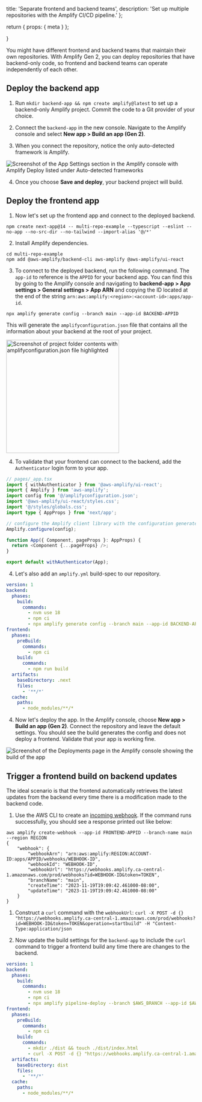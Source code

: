   title: 'Separate frontend and backend teams',
  description:
    'Set up multiple repositories with the Amplify CI/CD pipeline.'
};

  return {
    props: {
      meta
    }
  };

}

You might have different frontend and backend teams that maintain their own repositories. With Amplify Gen 2, you can deploy repositories that have backend-only code, so frontend and backend teams can operate independently of each other.

## Deploy the backend app

1. Run `mkdir backend-app && npm create amplify@latest` to set up a backend-only Amplify project. Commit the code to a Git provider of your choice.

1. Connect the `backend-app` in the new console. Navigate to the Amplify console and select **New app > Build an app (Gen 2)**.

1. When you connect the repository, notice the only auto-detected framework is Amplify.

![Screenshot of the App Settings section in the Amplify console with Amplify Deploy listed under Auto-detected frameworks](/images/gen2/fullstack-branching/multirepo1.png)

4. Once you choose **Save and deploy**, your backend project will build.

## Deploy the frontend app

1. Now let's set up the frontend app and connect to the deployed backend.

```
npm create next-app@14 -- multi-repo-example --typescript --eslint --no-app --no-src-dir --no-tailwind --import-alias '@/*'

```

2. Install Amplify dependencies.

```
cd multi-repo-example
npm add @aws-amplify/backend-cli aws-amplify @aws-amplify/ui-react
```

3. To connect to the deployed backend, run the following command. The `app-id` to reference is the `APPID` for your backend app. You can find this by going to the Amplify console and navigating to **backend-app > App settings > General settings > App ARN** and copying the ID located at the end of the string `arn:aws:amplify:<region>:<account-id>:apps/app-id`.

```
npx amplify generate config --branch main --app-id BACKEND-APPID
```

This will generate the `amplifyconfiguration.json` file that contains all the information about your backend at the root of your project.

<img
  src="/images/gen2/fullstack-branching/multirepo3.png"
  alt="Screenshot of project folder contents with amplifyconfiguration.json file highlighted"
  width="300"
/>

4. To validate that your frontend can connect to the backend, add the `Authenticator` login form to your app.

```ts
// pages/_app.tsx
import { withAuthenticator } from '@aws-amplify/ui-react';
import { Amplify } from 'aws-amplify';
import config from '@/amplifyconfiguration.json';
import '@aws-amplify/ui-react/styles.css';
import '@/styles/globals.css';
import type { AppProps } from 'next/app';

// configure the Amplify client library with the configuration generated by `amplify sandbox`
Amplify.configure(config);

function App({ Component, pageProps }: AppProps) {
  return <Component {...pageProps} />;
}

export default withAuthenticator(App);
```

4. Let's also add an `amplify.yml` build-spec to our repository.

```yaml
version: 1
backend:
  phases:
    build:
      commands:
        - nvm use 18
        - npm ci
        - npx amplify generate config --branch main --app-id BACKEND-APPID
frontend:
  phases:
    preBuild:
      commands:
        - npm ci
    build:
      commands:
        - npm run build
  artifacts:
    baseDirectory: .next
    files:
      - '**/*'
  cache:
    paths:
      - node_modules/**/*
```

4. Now let's deploy the app. In the Amplify console, choose **New app > Build an app (Gen 2)**. Connect the repository and leave the default settings. You should see the build generates the config and does not deploy a frontend. Validate that your app is working fine.

![Screenshot of the Deployments page in the Amplify console showing the build of the app](/images/gen2/fullstack-branching/multirepo4.png)

## Trigger a frontend build on backend updates

The ideal scenario is that the frontend automatically retrieves the latest updates from the backend every time there is a modification made to the backend code.

1. Use the AWS CLI to create an [incoming webhook](https://docs.aws.amazon.com/amplify/latest/userguide/webhooks.html). If the command runs successfully, you should see a response printed out like below:

```
aws amplify create-webhook --app-id FRONTEND-APPID --branch-name main  --region REGION
{
    "webhook": {
        "webhookArn": "arn:aws:amplify:REGION:ACCOUNT-ID:apps/APPID/webhooks/WEBHOOK-ID",
        "webhookId": "WEBHOOK-ID",
        "webhookUrl": "https://webhooks.amplify.ca-central-1.amazonaws.com/prod/webhooks?id=WEBHOOK-ID&token=TOKEN",
        "branchName": "main",
        "createTime": "2023-11-19T19:09:42.461000-08:00",
        "updateTime": "2023-11-19T19:09:42.461000-08:00"
    }
}
```

1. Construct a `curl` command with the `webhookUrl`: `curl -X POST -d {} "https://webhooks.amplify.ca-central-1.amazonaws.com/prod/webhooks?id=WEBHOOK-ID&token=TOKEN&operation=startbuild" -H "Content-Type:application/json`

1. Now update the build settings for the `backend-app` to include the `curl` command to trigger a frontend build any time there are changes to the backend.

``` yaml
version: 1
backend:
  phases:
    build:
      commands:
        - nvm use 18
        - npm ci
        - npx amplify pipeline-deploy --branch $AWS_BRANCH --app-id $AWS_APP_ID
frontend:
  phases:
    preBuild:
      commands:
        - npm ci
    build:
      commands:
        - mkdir ./dist && touch ./dist/index.html
        - curl -X POST -d {} "https://webhooks.amplify.ca-central-1.amazonaws.com/prod/webhooks?id=WEBHOOK-ID&token=TOKEN&operation=startbuild" -H "Content-Type:application/json"
  artifacts:
    baseDirectory: dist
    files:
      - '**/*'
  cache:
    paths:
      - node_modules/**/*
```
